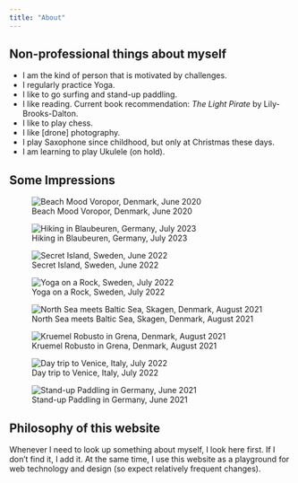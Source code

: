 ```yaml
---
title: "About"
---
```


## Non-professional things about myself

- I am the kind of person that is motivated by challenges.
- I regularly practice Yoga.
- I like to go surfing and stand-up paddling.
- I like reading. Current book recommendation: *The Light Pirate* by Lily-Brooks-Dalton.
- I like to play chess. 
- I like [drone] photography.
- I play Saxophone since childhood, but only at Christmas these days.
- I am learning to play Ukulele (on hold).

## Some Impressions

![Beach Mood Voropor, Denmark, June 2020](images/2020-07-Denmark-beach-mood-Voropor.jpeg)

![Hiking in Blaubeuren, Germany, July 2023](images/2023-07-Germany_hiking-in-Blaubeuren.jpeg)

![Secret Island, Sweden, June 2022](images/2022-06-Sweden_secret-island_Spatz-1_LG.jpg)

![Yoga on a Rock, Sweden, July 2022](images/2022-07-Sweden_yoga-on-a-rock_Spatz-1_LG.jpg)

![North Sea meets Baltic Sea, Skagen, Denmark, August 2021](images/2021-08-Denmark_North-Sea-meets-Baltic-Sea_LG.jpeg)

![Kruemel Robusto in Grena, Denmark, August 2021](images/2021-08-Denmark-Grena_Kruemel-Robusto_LG.jpeg)

![Day trip to Venice, Italy, July 2022](images/2022-07-Italy_day-trip-to-Venice_LG.jpeg)

![Stand-up Paddling in Germany, June 2021](images/2021-06-Germany-SUP.jpeg)


## Philosophy of this website

Whenever I need to look up something about myself, I look here first.  If I
don't find it, I add it. At the same time, I use this website as a playground
for web technology and design (so expect relatively frequent changes).

